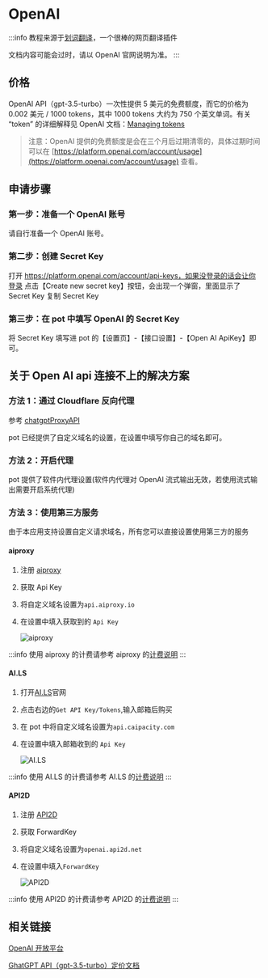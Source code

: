 # OpenAI

:::info
教程来源于[划词翻译](https://hcfy.app/)，一个很棒的网页翻译插件

文档内容可能会过时，请以 OpenAI 官网说明为准。
:::

## 价格

OpenAI API（gpt-3.5-turbo）一次性提供 5 美元的免费额度，而它的价格为 0.002 美元 / 1000 tokens，其中 1000 tokens 大约为 750 个英文单词。有关 “token” 的详细解释见 OpenAI 文档：[Managing tokens](https://platform.openai.com/docs/guides/chat/managing-tokens)

> 注意：OpenAI 提供的免费额度是会在三个月后过期清零的，具体过期时间可以在 [https://platform.openai.com/account/usage](https://platform.openai.com/account/usage) 查看。

## 申请步骤

### 第一步：准备一个 OpenAI 账号

请自行准备一个 OpenAI 账号。

### 第二步：创建 Secret Key

打开 https://platform.openai.com/account/api-keys，如果没登录的话会让你登录
点击【Create new secret key】按钮，会出现一个弹窗，里面显示了 Secret Key
复制 Secret Key

### 第三步：在 pot 中填写 OpenAI 的 Secret Key

将 Secret Key 填写进 pot 的【设置页】-【接口设置】-【Open AI ApiKey】即可。

## 关于 Open AI api 连接不上的解决方案

### 方法 1：通过 Cloudflare 反向代理

参考 [chatgptProxyAPI](https://github.com/x-dr/chatgptProxyAPI)

pot 已经提供了自定义域名的设置，在设置中填写你自己的域名即可。

### 方法 2：开启代理

pot 提供了软件内代理设置(软件内代理对 OpenAI 流式输出无效，若使用流式输出需要开启系统代理)

### 方法 3：使用第三方服务

由于本应用支持设置自定义请求域名，所有您可以直接设置使用第三方的服务

#### aiproxy

1. 注册 [aiproxy](https://aiproxy.io/?i=pylogmon)
2. 获取 Api Key
3. 将自定义域名设置为`api.aiproxy.io`
4. 在设置中填入获取到的 `Api Key`

   ![aiproxy](./asset/aiproxy.png)

:::info
使用 aiproxy 的计费请参考 aiproxy 的[计费说明](https://aiproxy.io/pricing)
:::

#### AI.LS

1. 打开[AI.LS](https://ai.ls/)官网
2. 点击右边的`Get API Key/Tokens`,输入邮箱后购买
3. 在 pot 中将自定义域名设置为`api.caipacity.com`
4. 在设置中填入邮箱收到的 `Api Key`

   ![AI.LS](./asset/ai.ls.png)

:::info
使用 AI.LS 的计费请参考 AI.LS 的[计费说明](https://ai.ls/?show-token-pricing=true)
:::

#### API2D

1. 注册 [API2D](https://api2d.com/r/186163)
2. 获取 ForwardKey
3. 将自定义域名设置为`openai.api2d.net`
4. 在设置中填入`ForwardKey`

   ![API2D](./asset/API2D.png)

:::info
使用 API2D 的计费请参考 API2D 的[计费说明](https://api2d.com/wiki/doc)
:::

## 相关链接

[OpenAI 开放平台](https://platform.openai.com/)

[GhatGPT API（gpt-3.5-turbo）定价文档](https://openai.com/pricing)

<div
  class="wwads-cn wwads-horizontal
  data-id="285"
  style={{ maxWidth: "400px" }}
></div>
